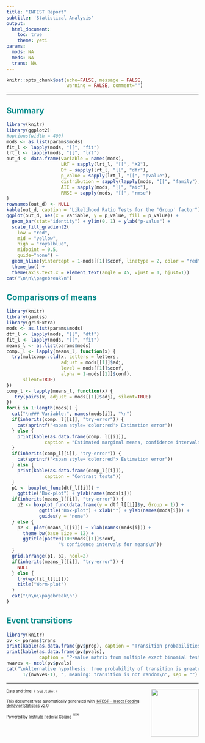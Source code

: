 ---
title: "INFEST Report"
subtitle: 'Statistical Analysis'
output: 
  html_document:
    toc: true
    theme: yeti
params:
  mods: NA
  meds: NA
  trans: NA
---


```{r setup, include=FALSE}
knitr::opts_chunk$set(echo=FALSE, message = FALSE, 
                      warning = FALSE, comment="")
```


****

## <span style="color:darkcyan"> Summary

```{r, results='asis', fig.height = 3, fig.width = 10}
library(knitr)
library(ggplot2)
#options(width = 400)
mods <- as.list(params$mods)
fit_l <- lapply(mods, "[[", "fit")
lrt_l <- lapply(mods, "[[", "lrt")
out_d <- data.frame(variable = names(mods), 
                    LRT = sapply(lrt_l, "[[", "X2"),
                    Df = sapply(lrt_l, "[[", "dfr"),
                    p_value = sapply(lrt_l, "[[", "pvalue"),
                    distribution = sapply(lapply(mods, "[[", "family"), "[", 2),
                    AIC = sapply(mods, "[[", "aic"),
                    RMSE = sapply(mods, "[[", "rmse")
)
rownames(out_d) <- NULL
kable(out_d, caption = "Likelihood Ratio Tests for the 'Group' factor")
ggplot(out_d, aes(x = variable, y = p_value, fill = p_value)) + 
  geom_bar(stat="identity") + ylim(0, 1) + ylab("p-value") +
  scale_fill_gradient2(
    low = "red", 
    mid = "yellow", 
    high = "royalblue", 
    midpoint = 0.5,
    guide="none") +
  geom_hline(yintercept = 1-mods[[1]]$conf, linetype = 2, color = "red") +
  theme_bw() +
  theme(axis.text.x = element_text(angle = 45, vjust = 1, hjust=1))
cat("\n\n\\pagebreak\n")
```


## <span style="color:darkcyan"> Comparisons of means

```{r, results = 'asis', fig.height = 4, fig.width = 10}
library(knitr)
library(gamlss)
library(gridExtra)
mods <- as.list(params$mods)
dtf_l <- lapply(mods, "[[", "dtf")
fit_l <- lapply(mods, "[[", "fit")
means_l <- as.list(params$meds)
comp._l <- lapply(means_l, function(x) {
  try(multcomp::cld(x, Letters = letters, 
                    adjust = mods[[1]]$adj, 
                    level = mods[[1]]$conf, 
                    alpha = 1-mods[[1]]$conf),
      silent=TRUE)
})
comp_l <- lapply(means_l, function(x) {
   try(pairs(x, adjust = mods[[1]]$adj), silent=TRUE)
})
for(i in 1:length(mods)) {
  cat("\n### Variable:", names(mods[i]), "\n")
  if(inherits(comp._l[[i]], "try-error")) {
    cat(sprintf("<span style='color:red'> Estimation error"))  
  } else {
    print(kable(as.data.frame(comp._l[[i]]), 
              caption = "Estimated marginal means, confidence intervals and pairwise comparisons")) 
  }
  if(inherits(comp_l[[i]], "try-error")) {
    cat(sprintf("<span style='color:red'> Estimation error"))
  } else {
    print(kable(as.data.frame(comp_l[[i]]), 
              caption = "Contrast tests"))
  }
  p1 <- boxplot_func(dtf_l[[i]]) + 
    ggtitle("Box-plot") + ylab(names(mods[i]))
  if(inherits(means_l[[i]], "try-error")) {
    p2 <- boxplot_func(data.frame(y = dtf_l[[i]]$y, Group = 1)) +
            ggtitle("Box-plot") + xlab("") + ylab(names(mods[i])) +
            guides(y = "none")
  } else {
    p2 <- plot(means_l[[i]]) + xlab(names(mods[i])) +
      theme_bw(base_size = 12) +
      ggtitle(paste0(100*mods[[1]]$conf,
                   "% confidence intervals for means\n"))
  }
  grid.arrange(p1, p2, ncol=2)
  if(inherits(means_l[[i]], "try-error")) {
    NULL
  } else {
    try(wp(fit_l[[i]]))
    title("Worm-plot") 
  }
  cat("\n\n\\pagebreak\n")
}
```

## <span style="color:darkcyan"> Event transitions

```{r, results = 'asis', fig.height = 4, fig.width = 10}
library(knitr)
pv <- params$trans
print(kable(as.data.frame(pv$prop), caption = "Transition probabilities"))
print(kable(as.data.frame(pv$pvals), 
            caption = "P-value matrix from multiple exact binomial tests for event transitions"))
nwaves <- ncol(pv$pvals)
cat("\nAlternative hypothesis: true probability of transition is greater than ",
      1/(nwaves-1), ", meaning: transition is not random\n", sep = "")
```

****
<div class="logos"><img src="infest_2_0.png" width="125px" align="right"></div>

<font size="1">  Date and time: `r Sys.time()`

This document was automatically generated with [INFEST - Insect Feeding Behavior Statistics](https://arsilva87.github.io/infest/) v2.0 

Powered by [Instituto Federal Goiano](https://www.ifgoiano.edu.br/home/index.php/urutai)  <img draggable="false" role="img" class="emoji" alt="🇧🇷" src="br-flag.svg" width="17px">
